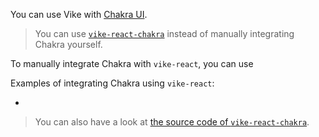 
You can use Vike with [Chakra UI](https://www.chakra-ui.com/).

> You can use [`vike-react-chakra`](https://github.com/vikejs/vike-react/tree/main/packages/vike-react-chakra) instead of manually integrating Chakra yourself.

To manually integrate Chakra with `vike-react`, you can use <Link href="/Wrapper" doNotInferSectionTitle />

Examples of integrating Chakra using <Link href="/vike-react">`vike-react`</Link>:

 - <Example timestamp="2024.11" repo="phonzammi/vike-react-chakra-ui-example" />

> You can also have a look at [the source code of `vike-react-chakra`](https://github.com/vikejs/vike-react/tree/main/packages/vike-react-chakra).

